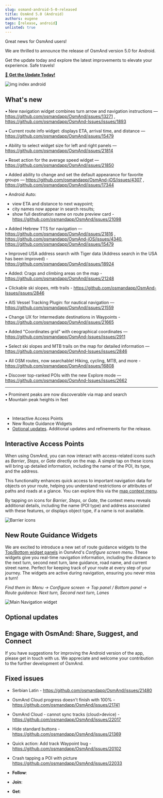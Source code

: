 ```yaml
---
slug: osmand-android-5-0-released
title: OsmAnd 5.0 (Android)
authors: eugene
tags: [release, android]
unlisted: true
---
```




Great news for OsmAnd users!

We are thrilled to announce the release of OsmAnd version 5.0 for Android.

Get the update today and explore the latest improvements to elevate your experience. Safe travels! 

[🔄   **Get the Update Today!**](https://play.google.com/store/apps/dev?id=8483587772816822023)  

![img index android](./img/index-4-9-andr.png)



<!--truncate-->


## What's new

• New navigation widget combines turn arrow and navigation instructions — https://github.com/osmandapp/OsmAnd/issues/13271   , https://github.com/osmandapp/OsmAnd-Issues/issues/1893

• Current route info widget: displays ETA, arrival time, and distance — https://github.com/osmandapp/OsmAnd/issues/15479  

• Ability to select widget size for left and right panels — https://github.com/osmandapp/OsmAnd/issues/21814  

• Reset action for the average speed widget — https://github.com/osmandapp/OsmAnd/issues/21850

• Added ability to change and set the default appearance for favorite groups — https://github.com/osmandapp/OsmAnd-iOS/issues/4307 , https://github.com/osmandapp/OsmAnd/issues/17344   

• Android Auto:
  - view ETA and distance to next waypoint; 
  - city names now appear in search results;
  - show full destination name on route preview card - https://github.com/osmandapp/OsmAnd/issues/21098


• Added Hebrew TTS for navigation — https://github.com/osmandapp/OsmAnd/issues/21816 , https://github.com/osmandapp/OsmAnd-iOS/issues/4340, https://github.com/osmandapp/OsmAnd/issues/15479

• Improved USA address search with Tiger data (Address search in the USA has been improved) - https://github.com/osmandapp/OsmAnd/issues/18924    

• Added: Crags and climbing areas on the map -  https://github.com/osmandapp/OsmAnd/issues/21248  

• Clickable ski slopes, mtb trails - https://github.com/osmandapp/OsmAnd-Issues/issues/2846  

• AIS Vessel Tracking Plugin: for nautical navigation — https://github.com/osmandapp/OsmAnd/issues/21559 

• Change UX for Intermediate destinations in Waypoints - https://github.com/osmandapp/OsmAnd/issues/21665

• Added "Coordinates grid"  with ceographical coordinates — https://github.com/osmandapp/OsmAnd-Issues/issues/2911

• Select ski slopes and MTB trails on the map for detailed information — https://github.com/osmandapp/OsmAnd-Issues/issues/2846

• All OSM routes, now searchable! Hiking, cycling, MTB, and more - https://github.com/osmandapp/OsmAnd/issues/16808    

• Discover top-ranked POIs with the new Explore mode — https://github.com/osmandapp/OsmAnd-Issues/issues/2662 



___

• Prominent peaks are now discoverable via map and search  
• Mountain peak heights in feet



<br/>


- Interactive Access Points
- New Route Guidance Widgets
- [Optional updates](#optional-updates). Additional updates and refinements for the release.

## Interactive Access Points

When using OsmAnd, you can now interact with access-related icons such as *Barrier*, *Steps*, or *Gate* directly on the map. A simple tap on these icons will bring up detailed information, including the name of the POI, its type, and the address.  

This functionality enhances quick access to important navigation data for objects on your route, helping you understand restrictions or attributes of paths and roads at a glance. You can explore this via the [map context menu](https://osmand.net/docs/user/map/map-context-menu#overview).

By tapping on icons for *Barrier*, *Steps*, or *Gate*, the context menu reveals additional details, including the name (POI type) and address associated with these features, or displays object type, if a name is not available.

![Barrier icons](./img/icons.png)

## New Route Guidance Widgets

We are excited to introduce a new set of route guidance widgets to the [Top/Bottom widget panels](https://osmand.net/docs/user/widgets/configure-screen#top-and-bottom-panels) in OsmAnd's *Configure screen menu*. These widgets give you real-time navigation information, including the distance to the next turn, second next turn, lane guidance, road name, and current street name. Perfect for keeping track of your route at every step of your journey. The widgets are active during navigation, ensuring you never miss a turn!

*Find them in: Menu → Configure screen → Top panel / Bottom panel → Route guidance: Next turn, Second next turn, Lanes*

![Main Navigation widget](./img/main_nav_widget.png)


## Optional updates




## Engage with OsmAnd: Share, Suggest, and Connect

If you have suggestions for improving the Android version of the app, please get in touch with us. We appreciate and welcome your contribution to the further development of OsmAnd.


## Fixed issues

- Serbian Latin - https://github.com/osmandapp/OsmAnd/issues/21480
- OsmAnd Cloud progress doesn't finish with 100% - https://github.com/osmandapp/OsmAnd/issues/21741
- OsmAnd Cloud - cannot sync tracks (cloud>device) - https://github.com/osmandapp/OsmAnd/issues/22017
- Hide standard buttons - https://github.com/osmandapp/OsmAnd/issues/21369
- Quick action: Add track Waypoint bug - https://github.com/osmandapp/OsmAnd/issues/20102
- Crash tapping a POI with picture https://github.com/osmandapp/OsmAnd/issues/22033


- **Follow**: <LinksSocial/>  

- **Join**: <LinksTelegram/>  

- **Get**: &nbsp;<AndroidStore/>